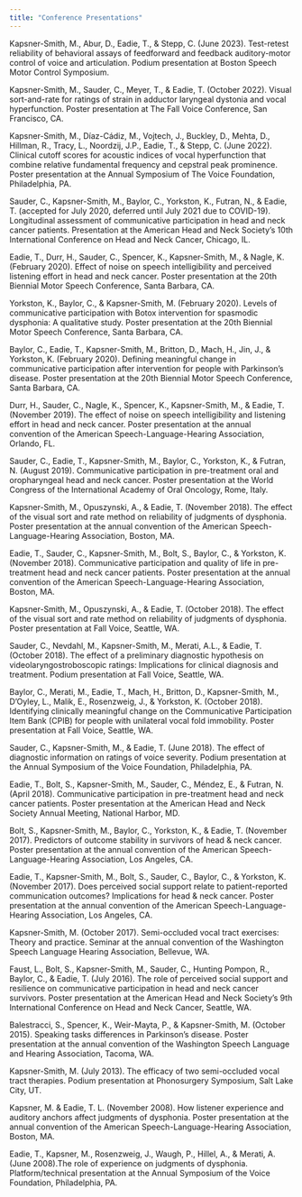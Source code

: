 ---
title: "Conference Presentations"
---

Kapsner-Smith, M., Abur, D., Eadie, T., & Stepp, C. (June 2023). Test-retest reliability of behavioral assays of feedforward and feedback auditory-motor control of voice and articulation. Podium presentation at Boston Speech Motor Control Symposium.

Kapsner-Smith, M., Sauder, C., Meyer, T., & Eadie, T. (October 2022). Visual sort-and-rate for ratings of strain in adductor laryngeal dystonia and vocal hyperfunction. Poster presentation at The Fall Voice Conference, San Francisco, CA.

Kapsner-Smith, M., Díaz-Cádiz, M., Vojtech, J., Buckley, D., Mehta, D., Hillman, R., Tracy, L., Noordzij, J.P., Eadie, T., & Stepp, C. (June 2022). Clinical cutoff scores for acoustic indices of vocal hyperfunction that combine relative fundamental frequency and cepstral peak prominence. Poster presentation at the Annual Symposium of The Voice Foundation, Philadelphia, PA.

Sauder, C., Kapsner-Smith, M., Baylor, C., Yorkston, K., Futran, N., & Eadie, T. (accepted for July 2020, deferred until July 2021 due to COVID-19). Longitudinal assessment of communicative participation in head and neck cancer patients. Presentation at the American Head and Neck Society’s 10th International Conference on Head and Neck Cancer, Chicago, IL.

Eadie, T., Durr, H., Sauder, C., Spencer, K., Kapsner-Smith, M., & Nagle, K. (February 2020). Effect of noise on speech intelligibility and perceived listening effort in head and neck cancer. Poster presentation at the 20th Biennial Motor Speech Conference, Santa Barbara, CA.

Yorkston, K., Baylor, C., & Kapsner-Smith, M. (February 2020). Levels of communicative participation with Botox intervention for spasmodic dysphonia: A qualitative study. Poster presentation at the 20th Biennial Motor Speech Conference, Santa Barbara, CA.

Baylor, C., Eadie, T., Kapsner-Smith, M., Britton, D., Mach, H., Jin, J., & Yorkston, K. (February 2020). Defining meaningful change in communicative participation after intervention for people with Parkinson’s disease. Poster presentation at the 20th Biennial Motor Speech Conference, Santa Barbara, CA.

Durr, H., Sauder, C., Nagle, K., Spencer, K., Kapsner-Smith, M., & Eadie, T. (November 2019). The effect of noise on speech intelligibility and listening effort in head and neck cancer. Poster presentation at the annual convention of the American Speech-Language-Hearing Association, Orlando, FL.

Sauder, C., Eadie, T., Kapsner-Smith, M., Baylor, C., Yorkston, K., & Futran, N. (August 2019). Communicative participation in pre-treatment oral and oropharyngeal head and neck cancer. Poster presentation at the World Congress of the International Academy of Oral Oncology, Rome, Italy.

Kapsner-Smith, M., Opuszynski, A., & Eadie, T. (November 2018). The effect of the visual sort and rate method on reliability of judgments of dysphonia. Poster presentation at the annual convention of the American Speech-Language-Hearing Association, Boston, MA.

Eadie, T., Sauder, C., Kapsner-Smith, M., Bolt, S., Baylor, C., & Yorkston, K. (November 2018). Communicative participation and quality of life in pre-treatment head and neck cancer patients. Poster presentation at the annual convention of the American Speech-Language-Hearing Association, Boston, MA.

Kapsner-Smith, M., Opuszynski, A., & Eadie, T. (October 2018). The effect of the visual sort and rate method on reliability of judgments of dysphonia. Poster presentation at Fall Voice, Seattle, WA.

Sauder, C., Nevdahl, M., Kapsner-Smith, M., Merati, A.L., & Eadie, T. (October 2018). The effect of a preliminary diagnostic hypothesis on videolaryngostroboscopic ratings: Implications for clinical diagnosis and treatment. Podium presentation at Fall Voice, Seattle, WA.
 
Baylor, C., Merati, M., Eadie, T., Mach, H., Britton, D., Kapsner-Smith, M., D’Oyley, L., Malik, E., Rosenzweig, J., & Yorkston, K. (October 2018). Identifying clinically meaningful change on the Communicative Participation Item Bank (CPIB) for people with unilateral vocal fold immobility. Poster presentation at Fall Voice, Seattle, WA.

Sauder, C., Kapsner-Smith, M., & Eadie, T. (June 2018). The effect of diagnostic information on ratings of voice severity. Podium presentation at the Annual Symposium of the Voice Foundation, Philadelphia, PA.

Eadie, T., Bolt, S., Kapsner-Smith, M., Sauder, C., Méndez, E., & Futran, N. (April 2018). Communicative participation in pre-treatment head and neck cancer patients. Poster presentation at the American Head and Neck Society Annual Meeting, National Harbor, MD.

Bolt, S., Kapsner-Smith, M., Baylor, C., Yorkston, K., & Eadie, T. (November 2017). Predictors of outcome stability in survivors of head & neck cancer. Poster presentation at the annual convention of the American Speech-Language-Hearing Association, Los Angeles, CA.

Eadie, T., Kapsner-Smith, M., Bolt, S., Sauder, C., Baylor, C., & Yorkston, K. (November 2017). Does perceived social support relate to patient-reported communication outcomes? Implications for head & neck cancer. Poster presentation at the annual convention of the American Speech-Language-Hearing Association, Los Angeles, CA.

Kapsner-Smith, M. (October 2017). Semi-occluded vocal tract exercises: Theory and practice. Seminar at the annual convention of the Washington Speech Language Hearing Association, Bellevue, WA.

Faust, L., Bolt, S., Kapsner-Smith, M., Sauder, C., Hunting Pompon, R., Baylor, C., & Eadie, T. (July 2016). The role of perceived social support and resilience on communicative participation in head and neck cancer survivors. Poster presentation at the American Head and Neck Society’s 9th International Conference on Head and Neck Cancer, Seattle, WA.

Balestracci, S., Spencer, K., Weir-Mayta, P., & Kapsner-Smith, M. (October 2015). Speaking tasks differences in Parkinson’s disease. Poster presentation at the annual convention of the Washington Speech Language and Hearing Association, Tacoma, WA.

Kapsner-Smith, M. (July 2013). The efficacy of two semi-occluded vocal tract therapies. Podium presentation at Phonosurgery Symposium, Salt Lake City, UT.

Kapsner, M. & Eadie, T. L. (November 2008). How listener experience and auditory anchors affect judgments of dysphonia. Poster presentation at the annual convention of the American Speech-Language-Hearing Association, Boston, MA.

Eadie, T., Kapsner, M., Rosenzweig, J., Waugh, P., Hillel, A., & Merati, A. (June 2008).The role of experience on judgments of dysphonia. Platform/technical presentation at the Annual Symposium of the Voice Foundation, Philadelphia, PA.

